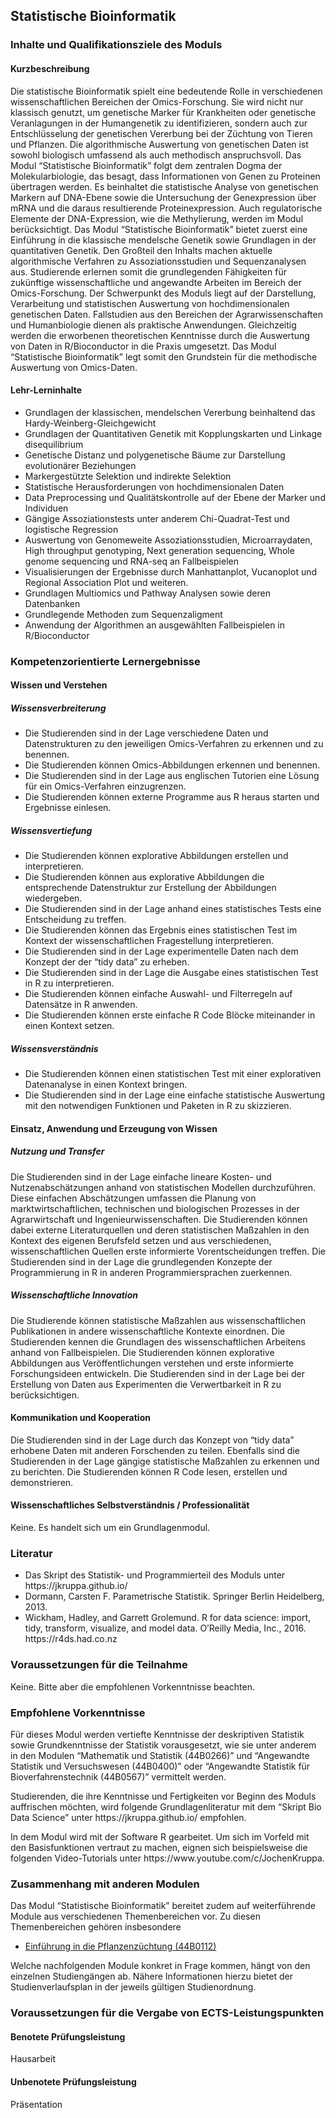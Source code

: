 ## Statistische Bioinformatik {#sec-module-bioinformatik}

### Inhalte und Qualifikationsziele des Moduls

#### Kurzbeschreibung

Die statistische Bioinformatik spielt eine bedeutende Rolle in verschiedenen wissenschaftlichen Bereichen der Omics-Forschung. Sie wird nicht nur klassisch genutzt, um genetische Marker für Krankheiten oder genetische Veranlagungen in der Humangenetik zu identifizieren, sondern auch zur Entschlüsselung der genetischen Vererbung bei der Züchtung von Tieren und Pflanzen. Die algorithmische Auswertung von genetischen Daten ist sowohl biologisch umfassend als auch methodisch anspruchsvoll. Das Modul "Statistische Bioinformatik" folgt dem zentralen Dogma der Molekularbiologie, das besagt, dass Informationen von Genen zu Proteinen übertragen werden. Es beinhaltet die statistische Analyse von genetischen Markern auf DNA-Ebene sowie die Untersuchung der Genexpression über mRNA und die daraus resultierende Proteinexpression. Auch regulatorische Elemente der DNA-Expression, wie die Methylierung, werden im Modul berücksichtigt. Das Modul "Statistische Bioinformatik" bietet zuerst eine Einführung in die klassische mendelsche Genetik sowie Grundlagen in der quantitativen Genetik. Den Großteil den Inhalts machen aktuelle algorithmische Verfahren zu Assoziationsstudien und Sequenzanalysen aus. Studierende erlernen somit die grundlegenden Fähigkeiten für zukünftige wissenschaftliche und angewandte Arbeiten im Bereich der Omics-Forschung. Der Schwerpunkt des Moduls liegt auf der Darstellung, Verarbeitung und statistischen Auswertung von hochdimensionalen genetischen Daten. Fallstudien aus den Bereichen der Agrarwissenschaften und Humanbiologie dienen als praktische Anwendungen. Gleichzeitig werden die erworbenen theoretischen Kenntnisse durch die Auswertung von Daten in R/Bioconductor in die Praxis umgesetzt. Das Modul "Statistische Bioinformatik" legt somit den Grundstein für die methodische Auswertung von Omics-Daten.

#### Lehr-Lerninhalte

-   Grundlagen der klassischen, mendelschen Vererbung beinhaltend das Hardy-Weinberg-Gleichgewicht
-   Grundlagen der Quantitativen Genetik mit Kopplungskarten und Linkage disequilibrium
-   Genetische Distanz und polygenetische Bäume zur Darstellung evolutionärer Beziehungen
-   Markergestützte Selektion und indirekte Selektion
-   Statistische Herausforderungen von hochdimensionalen Daten
-   Data Preprocessing und Qualitätskontrolle auf der Ebene der Marker und Individuen
-   Gängige Assoziationstests unter anderem Chi-Quadrat-Test und logistische Regression
-   Auswertung von Genomeweite Assoziationsstudien, Microarraydaten, High throughput genotyping, Next generation sequencing, Whole genome sequencing und RNA-seq an Fallbeispielen
-   Visualisierungen der Ergebnisse durch Manhattanplot, Vucanoplot und Regional Association Plot und weiteren.
-   Grundlagen Multiomics und Pathway Analysen sowie deren Datenbanken
-   Grundlegende Methoden zum Sequenzaligment
-   Anwendung der Algorithmen an ausgewählten Fallbeispielen in R/Bioconductor

### Kompetenzorientierte Lernergebnisse

#### Wissen und Verstehen

##### Wissensverbreiterung

-   Die Studierenden sind in der Lage verschiedene Daten und Datenstrukturen zu den jeweiligen Omics-Verfahren zu erkennen und zu benennen.
-   Die Studierenden können Omics-Abbildungen erkennen und benennen.
-   Die Studierenden sind in der Lage aus englischen Tutorien eine Lösung für ein Omics-Verfahren einzugrenzen.
-   Die Studierenden können externe Programme aus R heraus starten und Ergebnisse einlesen.

##### Wissensvertiefung

-   Die Studierenden können explorative Abbildungen erstellen und interpretieren.
-   Die Studierenden können aus explorative Abbildungen die entsprechende Datenstruktur zur Erstellung der Abbildungen wiedergeben.
-   Die Studierenden sind in der Lage anhand eines statistisches Tests eine Entscheidung zu treffen.
-   Die Studierenden können das Ergebnis eines statistischen Test im Kontext der wissenschaftlichen Fragestellung interpretieren.
-   Die Studierenden sind in der Lage experimentelle Daten nach dem Konzept der der "tidy data" zu erheben.
-   Die Studierenden sind in der Lage die Ausgabe eines statistischen Test in R zu interpretieren.
-   Die Studierenden können einfache Auswahl- und Filterregeln auf Datensätze in R anwenden.
-   Die Studierenden können erste einfache R Code Blöcke miteinander in einen Kontext setzen.

##### Wissensverständnis

-   Die Studierenden können einen statistischen Test mit einer explorativen Datenanalyse in einen Kontext bringen.
-   Die Studierenden sind in der Lage eine einfache statistische Auswertung mit den notwendigen Funktionen und Paketen in R zu skizzieren.

#### Einsatz, Anwendung und Erzeugung von Wissen

##### Nutzung und Transfer

Die Studierenden sind in der Lage einfache lineare Kosten- und Nutzenabschätzungen anhand von statistischen Modellen durchzuführen. Diese einfachen Abschätzungen umfassen die Planung von marktwirtschaftlichen, technischen und biologischen Prozesses in der Agrarwirtschaft und Ingenieurwissenschaften. Die Studierenden können dabei externe Literaturquellen und deren statistischen Maßzahlen in den Kontext des eigenen Berufsfeld setzen und aus verschiedenen, wissenschaftlichen Quellen erste informierte Vorentscheidungen treffen. Die Studierenden sind in der Lage die grundlegenden Konzepte der Programmierung in R in anderen Programmiersprachen zuerkennen.

##### Wissenschaftliche Innovation

Die Studierende können statistische Maßzahlen aus wissenschaftlichen Publikationen in andere wissenschaftliche Kontexte einordnen. Die Studierenden kennen die Grundlagen des wissenschaftlichen Arbeitens anhand von Fallbeispielen. Die Studierenden können explorative Abbildungen aus Veröffentlichungen verstehen und erste informierte Forschungsideen entwickeln. Die Studierenden sind in der Lage bei der Erstellung von Daten aus Experimenten die Verwertbarkeit in R zu berücksichtigen.

#### Kommunikation und Kooperation

Die Studierenden sind in der Lage durch das Konzept von "tidy data" erhobene Daten mit anderen Forschenden zu teilen. Ebenfalls sind die Studierenden in der Lage gängige statistische Maßzahlen zu erkennen und zu berichten. Die Studierenden können R Code lesen, erstellen und demonstrieren.

#### Wissenschaftliches Selbstverständnis / Professionalität

Keine. Es handelt sich um ein Grundlagenmodul.

### Literatur

-   Das Skript des Statistik- und Programmierteil des Moduls unter https://jkruppa.github.io/
-   Dormann, Carsten F. Parametrische Statistik. Springer Berlin Heidelberg, 2013.
-   Wickham, Hadley, and Garrett Grolemund. R for data science: import, tidy, transform, visualize, and model data. O'Reilly Media, Inc., 2016. https://r4ds.had.co.nz

### Voraussetzungen für die Teilnahme

Keine. Bitte aber die empfohlenen Vorkenntnisse beachten.

### Empfohlene Vorkenntnisse

Für dieses Modul werden vertiefte Kenntnisse der deskriptiven Statistik sowie Grundkenntnisse der Statistik vorausgesetzt, wie sie unter anderem in den Modulen "Mathematik und Statistik (44B0266)" und "Angewandte Statistik und Versuchswesen (44B0400)" oder "Angewandte Statistik für Bioverfahrenstechnik (44B0567)" vermittelt werden.

Studierenden, die ihre Kenntnisse und Fertigkeiten vor Beginn des Moduls auffrischen möchten, wird folgende Grundlagenliteratur mit dem "Skript Bio Data Science" unter https://jkruppa.github.io/ empfohlen.

In dem Modul wird mit der Software R gearbeitet. Um sich im Vorfeld mit den Basisfunktionen vertraut zu machen, eignen sich beispielsweise die folgenden Video-Tutorials unter https://www.youtube.com/c/JochenKruppa.

### Zusammenhang mit anderen Modulen

Das Modul "Statistische Bioinformatik" bereitet zudem auf weiterführende Module aus verschiedenen Themenbereichen vor. Zu diesen Themenbereichen gehören insbesondere

-   [Einführung in die Pflanzenzüchtung (44B0112)](https://www.hs-osnabrueck.de/module/44B0112/)

Welche nachfolgenden Module konkret in Frage kommen, hängt von den einzelnen Studiengängen ab. Nähere Informationen hierzu bietet der Studienverlaufsplan in der jeweils gültigen Studienordnung.

### Voraussetzungen für die Vergabe von ECTS-Leistungspunkten

#### Benotete Prüfungsleistung

Hausarbeit

#### Unbenotete Prüfungsleistung

Präsentation
